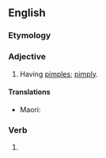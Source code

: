 ==English==

===Etymology===
{{suffix|en|pimple|ed}}

===Adjective===
{{en-adj}}

# Having [[pimple]]s; [[pimply]].


====Translations====
{{trans-top|having pimples }}
* Maori: {{t|mi|para}}
{{trans-mid}}
{{trans-bottom}}

===Verb===
{{head|en|verb form}}

# {{en-past of|pimple}}